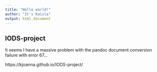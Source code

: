 ```yaml
---
title: "Hello world!"
author: "It's Kaisla"
output: html_document
---
```


## IODS-project

It seems I have a massive problem with the pandoc document conversion failure with error 67... 



https://kjoanna.github.io/IODS-project/
